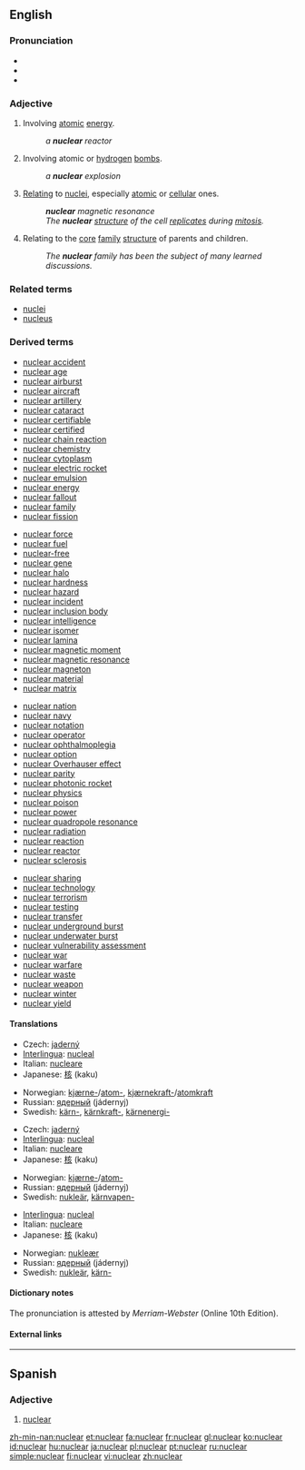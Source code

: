 ==English==

===Pronunciation===
*{{IPA|/ˈnuklɛɚ/ ''or'' /ˈnukliɚ/ (''Canadian'') ''or'' /'njukliə/ (''British'') ''or'' /nukjəlɚ/ (''proscribed'')}}
*{{Audio|en-ca-nuclear.ogg|Audio (CA)}}
*{{audio|en-us-nuclear.ogg|Audio (US)}}

===Adjective===
{{en-adj-notcomp}}

# Involving [[atomic]] [[energy]].
#: ''a '''nuclear''' reactor''
# Involving atomic or [[hydrogen]] [[bomb]]s.
#: ''a '''nuclear''' explosion''
# [[relating|Relating]] to [[nucleus|nuclei]], especially [[atomic]] or [[cellular]] ones.
#: '''''nuclear''' magnetic resonance''
#: ''The '''nuclear''' [[structure]] of the cell [[replicate]]s during [[mitosis]].''
# Relating to the [[core]] [[family]] [[structure]] of parents and children.
#: ''The '''nuclear''' family has been the subject of many learned discussions.''

===Related terms===
* [[nuclei]]
* [[nucleus]]

===Derived terms===
{{top4}}
*[[nuclear accident]]
*[[nuclear age]]
*[[nuclear airburst]]
*[[nuclear aircraft]]
*[[nuclear artillery]]
*[[nuclear cataract]]
*[[nuclear certifiable]]
*[[nuclear certified]]
*[[nuclear chain reaction]]
*[[nuclear chemistry]]
*[[nuclear cytoplasm]]
*[[nuclear electric rocket]]
*[[nuclear emulsion]]
*[[nuclear energy]]
*[[nuclear fallout]]
*[[nuclear family]]
*[[nuclear fission]]
{{mid4}}
*[[nuclear force]]
*[[nuclear fuel]]
*[[nuclear-free]]
*[[nuclear gene]]
*[[nuclear halo]]
*[[nuclear hardness]]
*[[nuclear hazard]]
*[[nuclear incident]]
*[[nuclear inclusion body]]
*[[nuclear intelligence]]
*[[nuclear isomer]]
*[[nuclear lamina]]
*[[nuclear magnetic moment]]
*[[nuclear magnetic resonance]]
*[[nuclear magneton]]
*[[nuclear material]]
*[[nuclear matrix]]
{{mid4}}
*[[nuclear nation]]
*[[nuclear navy]]
*[[nuclear notation]]
*[[nuclear operator]]
*[[nuclear ophthalmoplegia]]
*[[nuclear option]]
*[[nuclear Overhauser effect]]
*[[nuclear parity]]
*[[nuclear photonic rocket]]
*[[nuclear physics]]
*[[nuclear poison]]
*[[nuclear power]]
*[[nuclear quadropole resonance]]
*[[nuclear radiation]]
*[[nuclear reaction]]
*[[nuclear reactor]]
*[[nuclear sclerosis]]
{{mid4}}
*[[nuclear sharing]]
*[[nuclear technology]]
*[[nuclear terrorism]]
*[[nuclear testing]]
*[[nuclear transfer]]
*[[nuclear underground burst]]
*[[nuclear underwater burst]]
*[[nuclear vulnerability assessment]]
*[[nuclear war]]
*[[nuclear warfare]]
*[[nuclear waste]]
*[[nuclear weapon]]
*[[nuclear winter]]
*[[nuclear yield]]
{{bottom}}

====Translations====
{{rfc-level|Translations at L4+ not in L3 POS section (AutoFormat would have corrected level of Related terms)}}
{{trans-top|involving atomic energy}}
*Czech: [[jaderný]] {{m}}
*[[Interlingua]]: [[nucleal]]
*Italian: [[nucleare]]
*Japanese: [[核]] (kaku)
{{trans-mid}}
*Norwegian: [[kjærne-]]/[[atom-]], [[kjærnekraft-]]/[[atomkraft]]
*Russian: [[ядерный]] (jádernyj)
*Swedish: [[kärn-]], [[kärnkraft-]], [[kärnenergi-]]
{{trans-bottom}}

{{trans-top|involving atomic or hydrogen bombs}}
*Czech: [[jaderný]] {{m}}
*[[Interlingua]]: [[nucleal]]
*Italian: [[nucleare]]
*Japanese: [[核]] (kaku)
{{trans-mid}}
*Norwegian: [[kjærne-]]/[[atom-]]
*Russian: [[ядерный]] (jádernyj)
*Swedish: [[nukleär]], [[kärnvapen-]]
{{trans-bottom}}

{{trans-top|relating to nuclei}}
*[[Interlingua]]: [[nucleal]]
*Italian: [[nucleare]]
*Japanese: [[核]] (kaku)
{{trans-mid}}
*Norwegian: [[nukleær]]
*Russian: [[ядерный]] (jádernyj)
*Swedish: [[nukleär]], [[kärn-]]
{{trans-bottom}}

====Dictionary notes====
The pronunciation {{IPA|/nukjəlɚ/}} is attested by ''Merriam-Webster'' (Online 10th Edition).

====External links====
{{projectlink|pedia}}

----

==Spanish==

===Adjective===
{{es-adj}}

# [[nuclear#English|nuclear]]

[[zh-min-nan:nuclear]]
[[et:nuclear]]
[[fa:nuclear]]
[[fr:nuclear]]
[[gl:nuclear]]
[[ko:nuclear]]
[[id:nuclear]]
[[hu:nuclear]]
[[ja:nuclear]]
[[pl:nuclear]]
[[pt:nuclear]]
[[ru:nuclear]]
[[simple:nuclear]]
[[fi:nuclear]]
[[vi:nuclear]]
[[zh:nuclear]]